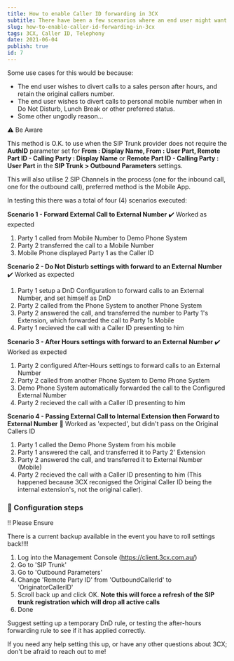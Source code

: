 ```yaml
---
title: How to enable Caller ID forwarding in 3CX
subtitle: There have been a few scenarios where an end user might want to show the 'original' callers id when transferring or forwarding calls to an external part, this is a short guide on how to achieve this.
slug: how-to-enable-caller-id-forwarding-in-3cx
tags: 3CX, Caller ID, Telephony
date: 2021-06-04
publish: true
id: 7
---
```


Some use cases for this would be because:

- The end user wishes to divert calls to a sales person after hours, and retain the original callers number.
- The end user wishes to divert calls to personal mobile number when in Do Not Disturb, Lunch Break or other preferred status.
- Some other ungodly reason...

<div className="alert warning">
⚠ Be Aware

This method is O.K. to use when the SIP Trunk provider does not require the <strong>AuthID</strong> parameter set for <strong>From : Display Name, From : User Part, Remote Part ID - Calling Party : Display Name</strong> or <strong>Remote Part ID - Calling Party : User Part</strong> in the <strong>SIP Trunk > Outbound Parameters</strong> settings.

This will also utilise 2 SIP Channels in the process (one for the inbound call, one for the outbound call), preferred method is the Mobile App.
</div>

In testing this there was a total of four (4) scenarios executed:

<strong>Scenario 1 - Forward External Call to External Number</strong> ✔️ Worked as expected

1. Party 1 called from Mobile Number to Demo Phone System
2. Party 2 transferred the call to a Mobile Number
3. Mobile Phone displayed Party 1 as the Caller ID


<strong>Scenario 2 - Do Not Disturb settings with forward to an External Number</strong> ✔️ Worked as expected

1. Party 1 setup a DnD Configuration to forward calls to an External Number, and set himself as DnD
2. Party 2 called from the Phone System to another Phone System
3. Party 2 answered the call, and transferred the number to Party 1's Extension, which forwarded the call to Party 1s Mobile
4. Party 1 recieved the call with a Caller ID presenting to him


<strong>Scenario 3 - After Hours settings with forward to an External Number</strong> ✔️ Worked as expected

1. Party 2 configured After-Hours settings to forward calls to an External Number
2. Party 2 called from another Phone System to Demo Phone System
3. Demo Phone System automatically forwarded the call to the Configured External Number
4. Party 2 recieved the call with a Caller ID presenting to him


<strong>Scenario 4 - Passing External Call to Internal Extension then Forward to External Number</strong> 🚩 Worked as 'expected', but didn't pass on the Original Callers ID

1. Party 1 called the Demo Phone System from his mobile
2. Party 1 answered the call, and transferred it to Party 2' Extension
3. Party 2 answered the call, and transferred it to External Number (Mobile)
4. Party 2 recieved the call with a Caller ID presenting to him (This happened because 3CX reconigsed the Original Caller ID being the internal extension's, not the original caller).

### 🔧 Configuration steps

<div className="alert danger">
‼ Please Ensure

There is a current backup available in the event you have to roll settings back!!!!
</div>


1. Log into the Management Console (https://client.3cx.com.au/)
2. Go to 'SIP Trunk'
3. Go to 'Outbound Parameters'
4. Change 'Remote Party ID' from 'OutboundCallerId' to 'OriginatorCallerID'
5. Scroll back up and click OK. **Note this will force a refresh of the SIP trunk registration which will drop all active calls**
6. Done

Suggest setting up a temporary DnD rule, or testing the after-hours forwarding rule to see if it has applied correctly.

If you need any help setting this up, or have any other questions about 3CX; don't be afraid to reach out to me!